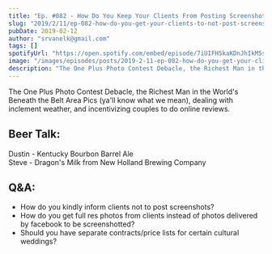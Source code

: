 ```yaml
---
title: "Ep. #082 - How Do You Keep Your Clients From Posting Screenshots?"
slug: "2019/2/11/ep-082-how-do-you-get-your-clients-to-not-post-screenshots"
pubDate: 2019-02-12
author: "srvanelk@gmail.com"
tags: []
spotifyUrl: "https://open.spotify.com/embed/episode/7iUIFH5kaKDnJhIkM5sWYl?utm_source=generator"
image: "/images/episodes/posts/2019-2-11-ep-082-how-do-you-get-your-clients-to-not-post-screenshots/Highlights-4.webp"
description: "The One Plus Photo Contest Debacle, the Richest Man in the World's Beneath the Belt Area Pics (ya'll know what we mean), dealing with inclement weather, and incentivizing couples to do online reviews."
---
```


The One Plus Photo Contest Debacle, the Richest Man in the World's Beneath the Belt Area Pics (ya'll know what we mean), dealing with inclement weather, and incentivizing couples to do online reviews.

## Beer Talk:  
Dustin - Kentucky Bourbon Barrel Ale  
Steve - Dragon's Milk from New Holland Brewing Company

## Q&A:
- How do you kindly inform clients not to post screenshots?
- How do you get full res photos from clients instead of photos delivered by facebook to be screenshotted?
- Should you have separate contracts/price lists for certain cultural weddings?
